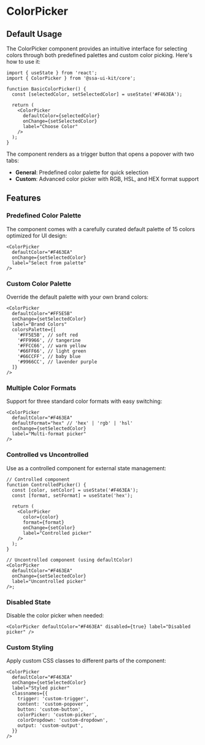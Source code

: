 
<Meta of={ColorPickerStories} />

# ColorPicker

## Default Usage

The ColorPicker component provides an intuitive interface for selecting colors through both predefined palettes and custom color picking. Here's how to use it:

```tsx
import { useState } from 'react';
import { ColorPicker } from '@ssa-ui-kit/core';

function BasicColorPicker() {
  const [selectedColor, setSelectedColor] = useState('#F463EA');

  return (
    <ColorPicker
      defaultColor={selectedColor}
      onChange={setSelectedColor}
      label="Choose Color"
    />
  );
}
```

The component renders as a trigger button that opens a popover with two tabs:

- **General**: Predefined color palette for quick selection
- **Custom**: Advanced color picker with RGB, HSL, and HEX format support

## Features

### Predefined Color Palette

The component comes with a carefully curated default palette of 15 colors optimized for UI design:

```tsx
<ColorPicker
  defaultColor="#F463EA"
  onChange={setSelectedColor}
  label="Select from palette"
/>
```

### Custom Color Palette

Override the default palette with your own brand colors:

```tsx
<ColorPicker
  defaultColor="#FF5E5B"
  onChange={setSelectedColor}
  label="Brand Colors"
  colorsPalette={[
    '#FF5E5B', // soft red
    '#FF9966', // tangerine
    '#FFCC66', // warm yellow
    '#66FF66', // light green
    '#66CCFF', // baby blue
    '#9966CC', // lavender purple
  ]}
/>
```

### Multiple Color Formats

Support for three standard color formats with easy switching:

```tsx
<ColorPicker
  defaultColor="#F463EA"
  defaultFormat="hex" // 'hex' | 'rgb' | 'hsl'
  onChange={setSelectedColor}
  label="Multi-format picker"
/>
```

### Controlled vs Uncontrolled

Use as a controlled component for external state management:

```tsx
// Controlled component
function ControlledPicker() {
  const [color, setColor] = useState('#F463EA');
  const [format, setFormat] = useState('hex');

  return (
    <ColorPicker
      color={color}
      format={format}
      onChange={setColor}
      label="Controlled picker"
    />
  );
}

// Uncontrolled component (using defaultColor)
<ColorPicker
  defaultColor="#F463EA"
  onChange={setSelectedColor}
  label="Uncontrolled picker"
/>;
```

### Disabled State

Disable the color picker when needed:

```tsx
<ColorPicker defaultColor="#F463EA" disabled={true} label="Disabled picker" />
```

### Custom Styling

Apply custom CSS classes to different parts of the component:

```tsx
<ColorPicker
  defaultColor="#F463EA"
  onChange={setSelectedColor}
  label="Styled picker"
  classnames={{
    trigger: 'custom-trigger',
    content: 'custom-popover',
    button: 'custom-button',
    colorPicker: 'custom-picker',
    colorDropdown: 'custom-dropdown',
    output: 'custom-output',
  }}
/>
```

<Canvas />
<Controls />

<Stories includePrimary={false} />
